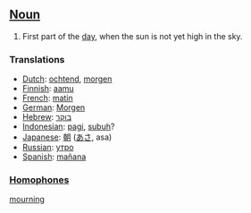 ==[[Noun]]==

#First part of the [[day]], when the sun is not yet high in the sky.

===Translations===
*[[Dutch]]: [[ochtend]], [[morgen]]
*[[Finnish]]: [[aamu]]
*[[French]]: [[matin]]
*[[German]]: [[Morgen]]
*[[Hebrew]]: [[בוקר]]
*[[Indonesian]]: [[pagi]], [[subuh]]?
*[[Japanese]]: [[朝]] ([[あさ]], asa)
*[[Russian]]: [[утро]]
*[[Spanish]]: [[mañana]]

===[[Homophone]]s===
[[mourning]]